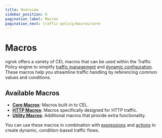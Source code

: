 ```yaml
---
title: Overview
sidebar_position: 0
pagination_label: Macros
pagination_next: traffic-policy/macros/core
---
```


# Macros

ngrok offers a variety of CEL macros that can be used within the Traffic Policy engine to simplify [traffic management](../concepts/expressions) and [dynamic configuration](../concepts/cel-interpolation). These macros help you streamline traffic handling by referencing common values and conditions.

## Available Macros

- [**Core Macros**](./core): Macros built-in to CEL.
- [**HTTP Macros**](./http): Macros specifically designed for HTTP traffic.
- [**Utility Macros**](./utility): Additional macros that provide extra functionality.

You can use these macros in combination with [expressions](../concepts/expressions) and [actions](../actions) to create dynamic, condition-based traffic flows.
